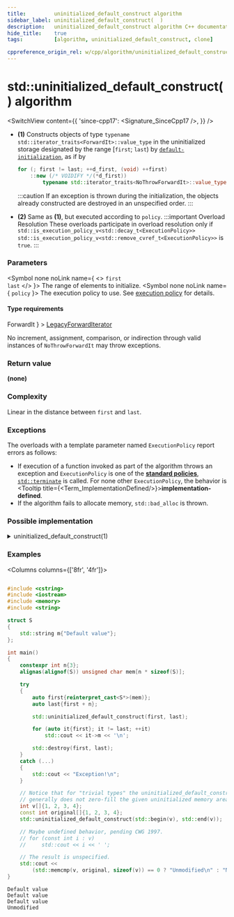 ```yaml
---
title:         uninitialized_default_construct algorithm
sidebar_label: uninitialized_default_construct(  )
description:   uninitialized_default_construct algorithm C++ documentation
hide_title:    true
tags:          [algorithm, uninitialized_default_construct, clone]

cppreference_origin_rel: w/cpp/algorithm/uninitialized_default_construct
---
```



<!-- Terms -->

<!----------------- Codes ---------------------->


# std::uninitialized_default_construct() algorithm

<SwitchView content={{
  'since-cpp17': <Signature_SinceCpp17 />,
}} />

- **(1)** Constructs objects of type `typename std::iterator_traits<ForwardIt>::value_type` in the uninitialized storage
  designated by the range [`first`; `last`) by [`default-initialization`](#), as if by
  ```cpp
  for (; first != last; ++d_first, (void) ++first)
      ::new (/* VOIDIFY */(*d_first))
          typename std::iterator_traits<NoThrowForwardIt>::value_type(*first);
  ```
  :::caution
  If an exception is thrown during the initialization, the objects already constructed are destroyed in an unspecified order.
  :::

 - **(2)** Same as **(1)**, but executed according to `policy`.
  :::important Overload Resolution
  These overloads participate in overload resolution only if
  <Until v='cpp20'> <code>std::is_execution_policy_v&lt;std::decay_t&lt;ExecutionPolicy&gt;&gt;</code> </Until> <Since v='cpp20'> <code>std::is_execution_policy_v&lt;std::remove_cvref_t&lt;ExecutionPolicy&gt;&gt;</code> </Since> is <code>true</code>.
  :::

### Parameters

<SymbolTable>

  <Symbol none noLink name={ <> <code>first</code> <br/> <code>last</code> </> }>
    The range of elements to initialize.
  </Symbol>
  <Symbol none noLink name={ <code>policy</code> }>
    The execution policy to use. See <a href="">execution policy</a> for details.
  </Symbol>

</SymbolTable>

#### Type requirements

<SymbolTable>
  <Symbol none noLink name={ <code>ForwardIt</code> } >
    <a href="/docs/named_req/LegacyForwardIterator">LegacyForwardIterator</a>
  </Symbol>
</SymbolTable>

No increment, assignment, comparison, or indirection through valid instances of `NoThrowForwardIt` may throw exceptions.

### Return value

**(none)**

### Complexity

Linear in the distance between `first` and `last`.

### Exceptions

The overloads with a template parameter named `ExecutionPolicy` report errors as follows:
- If execution of a function invoked as part of the algorithm throws an exception and `ExecutionPolicy` is one of the [**standard policies**](#), [`std::terminate`](#) is called.
	For none other `ExecutionPolicy`, the behavior is <Tooltip title={<Term_ImplementationDefined/>}>**implementation-defined**</Tooltip>.
- If the algorithm fails to allocate memory, `std::bad_alloc` is thrown.

### Possible implementation

<details>
<summary>uninitialized_default_construct(1)</summary>

```cpp
template<class ForwardIt>
void uninitialized_default_construct(ForwardIt first, ForwardIt last)
{
    using Value = typename std::iterator_traits<ForwardIt>::value_type;
    ForwardIt current = first;
    try
    {
        for (; current != last; ++current)
        {
            ::new (const_cast<void*>(static_cast<const volatile void*>(
                std::addressof(*current)))) Value;
        }
    }
    catch (...)
    {
        std::destroy(first, current);
        throw;
    }
}
```

</details>

### Examples

<Columns columns={['8fr', '4fr']}>
<div>

```cpp title='Main.cpp' showLineNumbers

#include <cstring>
#include <iostream>
#include <memory>
#include <string>

struct S
{
    std::string m{"Default value"};
};

int main()
{
    constexpr int n{3};
    alignas(alignof(S)) unsigned char mem[n * sizeof(S)];

    try
    {
        auto first{reinterpret_cast<S*>(mem)};
        auto last{first + n};

        std::uninitialized_default_construct(first, last);

        for (auto it{first}; it != last; ++it)
            std::cout << it->m << '\n';

        std::destroy(first, last);
    }
    catch (...)
    {
        std::cout << "Exception!\n";
    }

    // Notice that for "trivial types" the uninitialized_default_construct
    // generally does not zero-fill the given uninitialized memory area.
    int v[]{1, 2, 3, 4};
    const int original[]{1, 2, 3, 4};
    std::uninitialized_default_construct(std::begin(v), std::end(v));

    // Maybe undefined behavior, pending CWG 1997.
    // for (const int i : v)
    //     std::cout << i << ' ';

    // The result is unspecified.
    std::cout <<
        (std::memcmp(v, original, sizeof(v)) == 0 ? "Unmodified\n" : "Modified\n");
}
```

</div>
<div>

```plaintext title="Output"
Default value
Default value
Default value
Unmodified
```

</div>
</Columns>
